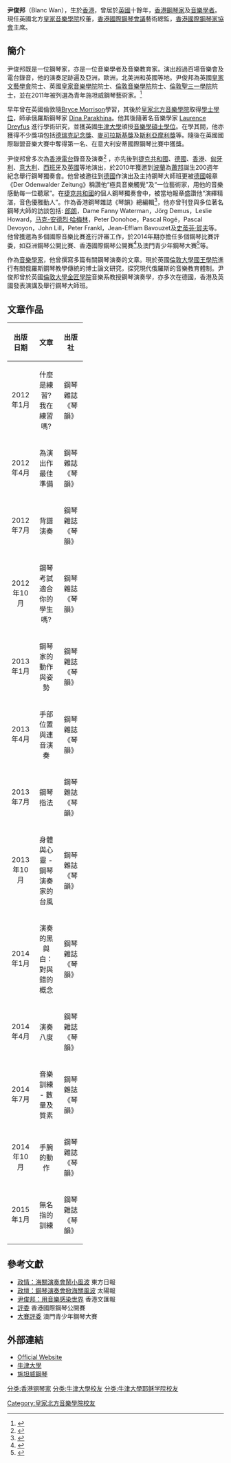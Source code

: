 {{Infobox_Person
|name= 尹俊邦
|occupation= [[鋼琴家|鋼琴家]]、[[音樂學家|音樂學家]]
|period=
|education=[[英國|英國]][[北方|北方]][[皇家音樂學院|皇家音樂學院]]學士<br/>[[英國|英國]][[牛津大學|牛津大學]]音樂學碩士<br/>[[英國|英國]][[皇家音樂學院|皇家音樂學院]]院士<br/>[[英國|英國]][[倫敦音樂學院|倫敦音樂學院]]院士<br/>
|past=英國北方皇家音樂學院香港區國際代表
|awards=2011年：青年施坦威鋼琴藝術家<br/>2013年：[[英國|英國]][[皇家文藝學會|皇家文藝學會]]榮譽院士<br/>
|nationality= {{CNHK}}
|birth_date=
|birth_place= {{CNHK}}
}}

'''尹俊邦'''（Blanc Wan），生於[[香港|香港]]，曾居於[[英國|英國]]十餘年，[[香港|香港]][[鋼琴家|鋼琴家]]及[[音樂學者|音樂學者]]。現任英國北方[[皇家音樂學院|皇家音樂學院]]校董，[[香港國際鋼琴會議|香港國際鋼琴會議]]藝術總監，[[香港國際鋼琴家協會|香港國際鋼琴家協會]]主席。

==簡介==
尹俊邦既是一位鋼琴家，亦是一位音樂學者及音樂教育家。演出超過百場音樂會及電台錄音，他的演奏足跡遍及亞洲，歐洲，北美洲和英國等地。尹俊邦為英國[[皇家文藝學會|皇家文藝學會]]院士、英國[[皇家音樂學院|皇家音樂學院]]院士、[[倫敦音樂學院|倫敦音樂學院]]院士、[[倫敦聖三一學院|倫敦聖三一學院]]院士，並在2011年被列選為青年施坦威鋼琴藝術家。<ref>{{Cite web |url=http://www.steinway.com/artists/ysa |title=施坦威鋼琴藝術家 |accessdate=2013-07-10 |archive-date=2013-06-18 |archive-url=https://web.archive.org/web/20130618213744/http://www.steinway.com/artists/ysa/ |dead-url=no }}</ref>

早年曾在英國倫敦隨[[Bryce_Morrison|Bryce Morrison]]學習，其後於[[皇家北方音樂學院|皇家北方音樂學院]]取得[[學士學位|學士學位]]，師承俄羅斯鋼琴家 [[Dina_Parakhina|Dina Parakhina]]。他其後隨著名音樂學家 [[Laurence_Dreyfus|Laurence Dreyfus]] 進行學術研究，並獲英國[[牛津大學|牛津大學]]頒授[[音樂學|音樂學]][[碩士學位|碩士學位]]。在學其間，他亦獲得不少獎項包括[[德瑞克記念獎|德瑞克記念獎]]、[[麥可拉斯基獎|麥可拉斯基獎]]及[[斯利亞摩利獎|斯利亞摩利獎]]等。隨後在英國國際聯盟音樂大賽中奪得第一名、在意大利安蒂國際鋼琴比賽中獲獎。

尹俊邦曾多次為[[香港電台|香港電台]]錄音及演奏<ref>{{Cite web |url=http://programme.rthk.hk/channel/radio/index.php?c=radio4&m=archive |title=香港電台 |accessdate=2013-07-10 |archive-date=2013-08-07 |archive-url=https://web.archive.org/web/20130807063022/http://programme.rthk.hk/channel/radio/index.php?c=radio4&m=archive |dead-url=no }}</ref> ，亦先後到[[捷克共和國|捷克共和國]]、[[德國|德國]]、[[香港|香港]]、[[匈牙利|匈牙利]]、[[意大利|意大利]]、[[西班牙|西班牙]]及[[英國|英國]]等地演出，於2010年獲邀到[[波蘭|波蘭]]為[[蕭邦|蕭邦]]誕生200週年紀念舉行鋼琴獨奏會。他曾被邀往到[[德國|德國]]作演出及主持鋼琴大師班更被[[德國|德國]]報章《Der Odenwalder Zeitung》稱讚他“極具音樂觸覺”及“一位藝術家，用他的音樂感動每一位聽眾”。在[[捷克共和國|捷克共和國]]的個人鋼琴獨奏會中，被當地報章盛讚他“演繹精湛，音色優雅動人”。作為香港鋼琴雜誌《琴韻》總編輯<ref>{{Cite web |url=http://www.thepianistmagazine.com/ |title=琴韻 |access-date=2020-02-23 |archive-url=https://web.archive.org/web/20180101212250/http://www.thepianistmagazine.com/ |archive-date=2018-01-01 |dead-url=yes }}</ref>，他亦曾刊登與多位著名鋼琴大師的訪談包括: [[郎朗|郎朗]]，Dame Fanny Waterman，Jörg Demus，Leslie Howard，[[马克-安德烈·哈梅林|马克-安德烈·哈梅林]]，Peter Donohoe，Pascal Rogé，Pascal Devoyon，John Lill，Peter Frankl，Jean-Efflam Bavouzet及[[史蒂芬·賀夫|史蒂芬·賀夫]]等。他曾獲邀為多個國際音樂比賽進行評審工作，於2014年期亦擔任多個鋼琴比賽評委，如亞洲鋼琴公開比賽、香港國際鋼琴公開賽<ref>{{Cite web |url=http://www.liszt-ipoc.com/hk/Judges.html |title=香港國際鋼琴公開賽 |access-date=2014-12-12 |archive-url=https://web.archive.org/web/20141213012045/http://www.liszt-ipoc.com/hk/Judges.html |archive-date=2014-12-13 |dead-url=yes }}</ref>及澳門青少年鋼琴大賽<ref>{{Cite web |url=http://pianomacao.com/jury |title=澳門青少年鋼琴大賽 |accessdate=2014-12-12 |archive-date=2015-02-18 |archive-url=https://web.archive.org/web/20150218223855/http://pianomacao.com/jury |dead-url=no }}</ref>等。

作為[[音樂學家|音樂學家]]，他曾撰寫多篇有關鋼琴演奏的文章。現於英國[[倫敦大學國王學院|倫敦大學國王學院]]進行有關俄羅斯鋼琴教學傳統的博士論文研究，探究現代俄羅斯的音樂教育體制。尹俊邦曾於英國[[倫敦大學|倫敦大學]][[金匠學院|金匠學院]]音樂系教授鋼琴演奏學，亦多次在德國，香港及英國發表演講及舉行鋼琴大師班。

==文章作品==
{| width=70% class="wikitable"
|-
! width=10%  |出版日期
! width=20%  |文章
! width=20%  |出版社
|-
|align="center"|2012年1月||align="center"|什麼是練習? 我在練習嗎?||align="center"|鋼琴雜誌《琴韻》
|-
|align="center"|2012年4月||align="center"|為演出作最佳準備||align="center"|鋼琴雜誌《琴韻》
|-
|align="center"|2012年7月||align="center"|背譜演奏||align="center"|鋼琴雜誌《琴韻》
|-
|align="center"|2012年10月||align="center"|鋼琴考試適合你的學生嗎?||align="center"|鋼琴雜誌《琴韻》
|-
|align="center"|2013年1月||align="center"|鋼琴家的動作與姿勢||align="center"|鋼琴雜誌《琴韻》
|-
|align="center"|2013年4月||align="center"|手部位置與連音演奏||align="center"|鋼琴雜誌《琴韻》
|-
|align="center"|2013年7月||align="center"|鋼琴指法||align="center"|鋼琴雜誌《琴韻》
|-
|align="center"|2013年10月||align="center"|身體與心靈 - 鋼琴演奏家的台風||align="center"|鋼琴雜誌《琴韻》
|-
|align="center"|2014年1月||align="center"|演奏的黑與白：對與錯的概念||align="center"|鋼琴雜誌《琴韻》
|-
|align="center"|2014年4月||align="center"|演奏八度||align="center"|鋼琴雜誌《琴韻》
|-
|align="center"|2014年7月||align="center"|音樂訓練 - 數量及質素||align="center"|鋼琴雜誌《琴韻》
|-
|align="center"|2014年10月||align="center"|手腕的動作||align="center"|鋼琴雜誌《琴韻》
|-
|align="center"|2015年1月||align="center"|無名指的訓練||align="center"|鋼琴雜誌《琴韻》
|}

==參考文獻==
<references />
* [http://orientaldaily.on.cc/cnt/news/20120915/00176_105.html 政情：海關演奏會鬧小風波] {{Wayback|url=http://orientaldaily.on.cc/cnt/news/20120915/00176_105.html |date=20120919054844 }} 東方日報
* [http://the-sun.on.cc/cnt/news/20120915/00408_003.html 政壇：鋼琴演奏會掀海關風波] {{Wayback|url=http://the-sun.on.cc/cnt/news/20120915/00408_003.html |date=20120918232746 }}太陽報
* [http://paper.wenweipo.com/2013/11/30/RW1311300002.htm 尹俊邦：用音樂感染世界] {{Wayback|url=http://paper.wenweipo.com/2013/11/30/RW1311300002.htm |date=20160304070637 }} 香港文匯報
* [https://web.archive.org/web/20141213012045/http://www.liszt-ipoc.com/hk/Judges.html 評委] 香港國際鋼琴公開賽
* [http://pianomacao.com/jury 大賽評委] {{Wayback|url=http://pianomacao.com/jury |date=20150218223855 }} 澳門青少年鋼琴大賽

== 外部連結 ==
* [http://www.blancwan.com/ Official Website] {{Wayback|url=http://www.blancwan.com/ |date=20130525153401 }}
* [https://web.archive.org/web/20170701195956/https://www.music.ox.ac.uk/ 牛津大學]
* [https://www.steinway.com 施坦威鋼琴] {{Wayback|url=https://www.steinway.com/ |date=20201002064608 }}

{{DEFAULTSORT: Wan, Blanc}}
[[分类:香港钢琴家|分类:香港钢琴家]]
[[分类:牛津大學校友|分类:牛津大學校友]]
[[分类:牛津大學耶稣学院校友|分类:牛津大學耶稣学院校友]]
[[Category:皇家北方音樂學院校友|Category:皇家北方音樂學院校友]]